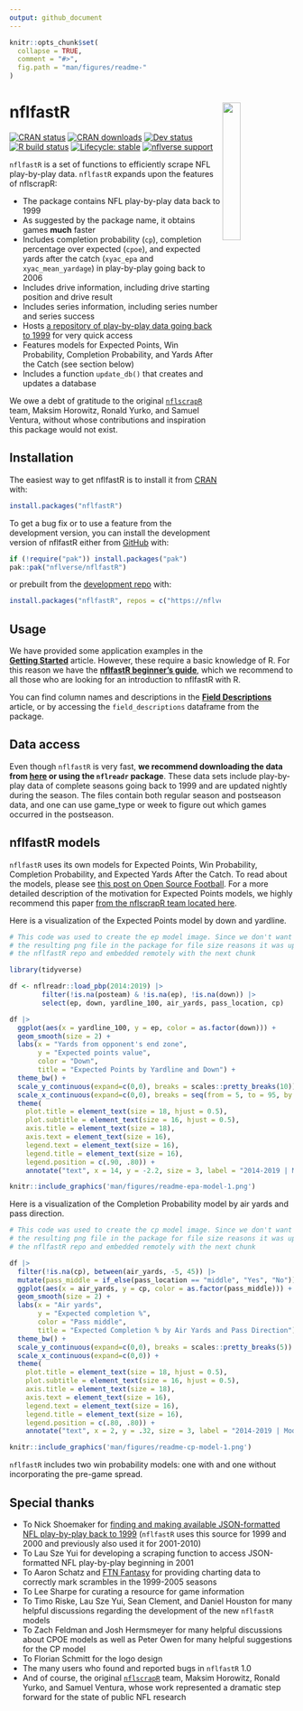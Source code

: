 ```yaml
---
output: github_document
---
```


<!-- README.md is generated from README.Rmd. Please edit that file -->

```r
knitr::opts_chunk$set(
  collapse = TRUE,
  comment = "#>",
  fig.path = "man/figures/readme-"
)
```

# **nflfastR** <img src="man/figures/logo.png" align="right" width="25%" min-width="120px"/>


<!-- badges: start -->
[![CRAN status](https://www.r-pkg.org/badges/version-last-release/nflfastR)](https://CRAN.R-project.org/package=nflfastR)
[![CRAN downloads](https://cranlogs.r-pkg.org/badges/grand-total/nflfastR)](https://CRAN.R-project.org/package=nflfastR)
[![Dev status](https://img.shields.io/github/r-package/v/nflverse/nflfastR/master?label=dev%20version&style=flat-square&logo=github)](https://www.nflfastr.com/)
[![R build status](https://img.shields.io/github/actions/workflow/status/nflverse/nflfastR/R-CMD-check.yaml?label=R%20check&style=flat-square&logo=github)](https://github.com/nflverse/nflfastR/actions)
[![Lifecycle: stable](https://img.shields.io/badge/lifecycle-stable-brightgreen.svg)](https://lifecycle.r-lib.org/articles/stages.html#stable)
[![nflverse support](https://img.shields.io/discord/789805604076126219?color=7289da&label=nflverse%20support&logo=discord&logoColor=fff&style=flat-square)](https://discord.com/invite/5Er2FBnnQa)
<!-- [![Twitter Follow](https://img.shields.io/twitter/follow/nflfastR.svg?style=social)](https://twitter.com/nflfastR) -->
<!-- badges: end -->

`nflfastR` is a set of functions to efficiently scrape NFL play-by-play data. `nflfastR` expands upon the features of nflscrapR:
  
* The package contains NFL play-by-play data back to 1999
* As suggested by the package name, it obtains games **much** faster
* Includes completion probability (`cp`), completion percentage over expected (`cpoe`), and expected yards after the catch (`xyac_epa` and `xyac_mean_yardage`) in play-by-play going back to 2006
* Includes drive information, including drive starting position and drive result
* Includes series information, including series number and series success
* Hosts [a repository of play-by-play data going back to 1999](https://github.com/nflverse/nflverse-pbp) for very quick access
* Features models for Expected Points, Win Probability, Completion Probability, and Yards After the Catch (see section below)
* Includes a function `update_db()` that creates and updates a database

We owe a debt of gratitude to the original [`nflscrapR`](https://github.com/maksimhorowitz/nflscrapR) team, Maksim Horowitz, Ronald Yurko, and Samuel Ventura, without whose contributions and inspiration this package would not exist.


## Installation

The easiest way to get nflfastR is to install it from [CRAN](https://cran.r-project.org/package=nflfastR) with:

```r
install.packages("nflfastR")
```

To get a bug fix or to use a feature from the development version, you can install the development version of nflfastR either from [GitHub](https://github.com/nflverse/nflfastR/) with:

``` r
if (!require("pak")) install.packages("pak")
pak::pak("nflverse/nflfastR")
```

or prebuilt from the [development repo](https://nflverse.r-universe.dev) with:

```r
install.packages("nflfastR", repos = c("https://nflverse.r-universe.dev", getOption("repos")))
```

## Usage

We have provided some application examples in the **[Getting Started](https://www.nflfastr.com/articles/nflfastR.html)** article. However, these require a basic knowledge of R. For this reason we have the **[nflfastR beginner's guide](https://www.nflfastr.com/articles/beginners_guide.html)**, which we recommend to all those who are looking for an introduction to nflfastR with R.

You can find column names and descriptions in the **[Field Descriptions](https://www.nflfastr.com/articles/field_descriptions.html)** article, or by accessing the `field_descriptions` dataframe from the package.

## Data access

Even though `nflfastR` is very fast, **we recommend downloading the data from [here](https://github.com/nflverse/nflverse-data/releases/tag/pbp) or using the `nflreadr` package**. These data sets include play-by-play data of complete seasons going back to 1999 and are updated nightly during the season. The files contain both regular season and postseason data, and one can use game_type or week to figure out which games occurred in the postseason.

## nflfastR models

`nflfastR` uses its own models for Expected Points, Win Probability, Completion Probability, and Expected Yards After the Catch. To read about the models, please see [this post on Open Source Football](https://opensourcefootball.com/posts/2020-09-28-nflfastr-ep-wp-and-cp-models/). For a more detailed description of the motivation for Expected Points models, we highly recommend this paper [from the nflscrapR team located here](http://arxiv.org/pdf/1802.00998). 

Here is a visualization of the Expected Points model by down and yardline.

``` r

# This code was used to create the ep model image. Since we don't want to include 
# the resulting png file in the package for file size reasons it was uploaded to
# the nflfastR repo and embedded remotely with the next chunk

library(tidyverse)

df <- nflreadr::load_pbp(2014:2019) |>
        filter(!is.na(posteam) & !is.na(ep), !is.na(down)) |>
        select(ep, down, yardline_100, air_yards, pass_location, cp)

df |>
  ggplot(aes(x = yardline_100, y = ep, color = as.factor(down))) + 
  geom_smooth(size = 2) + 
  labs(x = "Yards from opponent's end zone",
       y = "Expected points value",
       color = "Down",
       title = "Expected Points by Yardline and Down") +
  theme_bw() + 
  scale_y_continuous(expand=c(0,0), breaks = scales::pretty_breaks(10)) + 
  scale_x_continuous(expand=c(0,0), breaks = seq(from = 5, to = 95, by = 10)) +
  theme(
    plot.title = element_text(size = 18, hjust = 0.5),
    plot.subtitle = element_text(size = 16, hjust = 0.5),
    axis.title = element_text(size = 18),
    axis.text = element_text(size = 16),
    legend.text = element_text(size = 16),
    legend.title = element_text(size = 16),
    legend.position = c(.90, .80)) +
    annotate("text", x = 14, y = -2.2, size = 3, label = "2014-2019 | Model: @nflfastR")
```

```r
knitr::include_graphics('man/figures/readme-epa-model-1.png')
```

Here is a visualization of the Completion Probability model by air yards and pass direction.

``` r

# This code was used to create the cp model image. Since we don't want to include 
# the resulting png file in the package for file size reasons it was uploaded to
# the nflfastR repo and embedded remotely with the next chunk

df |>
  filter(!is.na(cp), between(air_yards, -5, 45)) |>
  mutate(pass_middle = if_else(pass_location == "middle", "Yes", "No")) |>
  ggplot(aes(x = air_yards, y = cp, color = as.factor(pass_middle))) + 
  geom_smooth(size = 2) + 
  labs(x = "Air yards",
       y = "Expected completion %",
       color = "Pass middle",
       title = "Expected Completion % by Air Yards and Pass Direction") +
  theme_bw() + 
  scale_y_continuous(expand=c(0,0), breaks = scales::pretty_breaks(5)) + 
  scale_x_continuous(expand=c(0,0)) +
  theme(
    plot.title = element_text(size = 18, hjust = 0.5),
    plot.subtitle = element_text(size = 16, hjust = 0.5),
    axis.title = element_text(size = 18),
    axis.text = element_text(size = 16),
    legend.text = element_text(size = 16),
    legend.title = element_text(size = 16),
    legend.position = c(.80, .80)) +
    annotate("text", x = 2, y = .32, size = 3, label = "2014-2019 | Model: @nflfastR")
```

```r
knitr::include_graphics('man/figures/readme-cp-model-1.png')
```

`nflfastR` includes two win probability models: one with and one without incorporating the pre-game spread.

## Special thanks

* To Nick Shoemaker for [finding and making available JSON-formatted NFL play-by-play back to 1999](https://github.com/CroppedClamp/nfl_pbps) (`nflfastR` uses this source for 1999 and 2000 and previously also used it for 2001-2010)
* To Lau Sze Yui for developing a scraping function to access JSON-formatted NFL play-by-play beginning in 2001
* To Aaron Schatz and [FTN Fantasy](https://ftnfantasy.com/dvoa/nfl) for providing charting data to correctly mark scrambles in the 1999-2005 seasons
* To Lee Sharpe for curating a resource for game information
* To Timo Riske, Lau Sze Yui, Sean Clement, and Daniel Houston for many helpful discussions regarding the development of the new `nflfastR` models
* To Zach Feldman and Josh Hermsmeyer for many helpful discussions about CPOE models as well as Peter Owen for many helpful suggestions for the CP model
* To Florian Schmitt for the logo design
* The many users who found and reported bugs in `nflfastR` 1.0
* And of course, the original [`nflscrapR`](https://github.com/maksimhorowitz/nflscrapR) team, Maksim Horowitz, Ronald Yurko, and Samuel Ventura, whose work represented a dramatic step forward for the state of public NFL research
